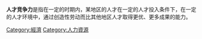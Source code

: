 {{Expand |time=2010-03-01T09:50:07+00:00 }}
{{unreferenced|time=2012-09-12T02:41:26+00:00}}
'''人才竞争力'''是指在一定的时期内，某地区的人才在一定的人才投入条件下，在一定的人才环境中，通过创造性劳动而比其他地区人才取得更优、更多成果的能力。
{{Management-stub}}
[[Category:經濟|Category:經濟]]
[[Category:人力資源|Category:人力資源]]